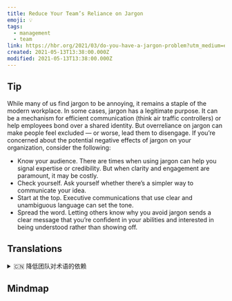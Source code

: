 ```yaml
---
title: Reduce Your Team’s Reliance on Jargon
emoji: 💡
tags:
  - management
  - team
link: https://hbr.org/2021/03/do-you-have-a-jargon-problem?utm_medium=email&utm_source=newsletter_daily&utm_campaign=mtod_notactsubs
created: 2021-05-13T13:38:00.000Z
modified: 2021-05-13T13:38:00.000Z
---
```


## Tip

While many of us find jargon to be annoying, it remains a staple of the modern workplace. In some cases, jargon has a legitimate purpose. It can be a mechanism for efficient communication (think air traffic controllers) or help employees bond over a shared identity. But overreliance on jargon can make people feel excluded — or worse, lead them to disengage. If you’re concerned about the potential negative effects of jargon on your organization, consider the following:

- Know your audience. There are times when using jargon can help you signal expertise or credibility. But when clarity and engagement are paramount, it may be costly.
- Check yourself. Ask yourself whether there’s a simpler way to communicate your idea.
- Start at the top. Executive communications that use clear and unambiguous language can set the tone.
- Spread the word. Letting others know why you avoid jargon sends a clear message that you’re confident in your abilities and interested in being understood rather than showing off.

## Translations

<details>
   <summary>🇨🇳 降低团队对术语的依赖</summary>

尽管很多人对术语感到厌烦，但它仍然是现代工作场所的主要用语。 在某些情况下，术语有其正当的用途。 它可以是一种有效沟通的机制(如空中交通管制员)，也可以帮助员工通过共同的身份建立联系。但过度依赖术语会让人们感觉被排斥，甚至更糟，使人脱离。 如果你担心术语肯能对公司产生不利影响，请考虑下列因素:

- 了解你的听众。有时候，使用术语有助于显示专业性或信誉度。
- 自我审视。扪心自问，是否有更简单的方法来来表达自己的想法。
- 从高层开始。高管们使用清晰明确语言进行交流可以奠定基调。
- 传播信息。要让他人知道，为什么你要避免使用术语来传达一个清晰的信息，那就是，你对自己的能力充满信心，并且乐于被理解，而不是炫耀自己。

</details>

## Mindmap
